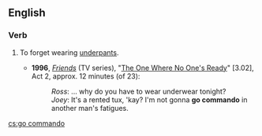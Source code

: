 ==English==
{{wikipedia|going commando}}

===Verb===
{{en-verb|head=[[go]] [[commando]]|goes commando|going commando|went commando}}
# {{context|idiomatic|intransitive|lang=en}} To forget wearing [[underpants]].
#* '''1996''', ''[[w:Friends|Friends]]'' (TV series), "[[w:The One Where No One's Ready|The One Where No One's Ready]]" [3.02], Act 2, approx. 12 minutes (of 23):
#*: ''Ross'': … why do you have to wear underwear tonight?
#*: ''Joey'': It's a rented tux, 'kay? I'm not gonna '''go commando''' in another man's fatigues.

[[cs:go commando]]